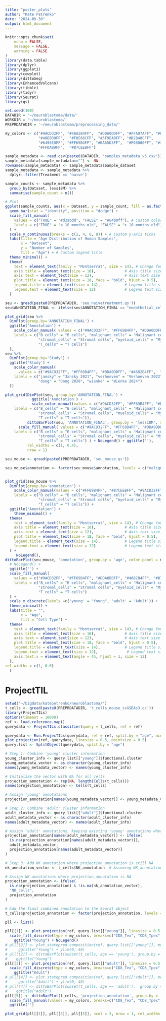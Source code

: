 ```yaml
---
title: "poster_plots"
author: "Kate Petrenko"
date: "2024-09-30"
output: html_document
---
```


```r
knitr::opts_chunk$set(
	echo = FALSE,
	message = FALSE,
	warning = FALSE
)
library(data.table)
library(dplyr)
library(ggplot2)
library(cowplot)
library(dittoSeq)
library(EnhancedVolcano)
library(tibble)
library(tidyr)
library(Seurat)
library(qs)
```


```r
set.seed(100)
DATADIR = '~/neuroblastoma/data/'
WORKDIR = '~/neuroblastoma/'
PREPRDATADIR = '~/neuroblastoma/preprocessing_data/'

my_colors <- c("#9ACD32FF", "#4682B4FF",  "#DDA0DDFF", "#FFA07AFF", "#8FBC8BFF",
               "#40E0D0FF",  "#F0E68CFF", "#5F9EA0FF", "#D2B48CFF",  
               "#6495EDFF", "#FF69B4FF", "#BA55D3FF",  "#F08080FF", "#32CD32FF",  
               "#FFDAB9FF",  "#87CEEBFF")
```

```r
sample_metadata <- read.csv(paste0(DATADIR, 'samples_metadata_v3.csv'))
sample_metadata[sample_metadata==""] <- NA
rownames(sample_metadata) <- sample_metadata$Sample_dataset
sample_metadata <- sample_metadata %>% 
  dplyr::filter(Treatment == 'naive')

sample_counts <- sample_metadata %>%
  group_by(Dataset, less18M) %>%
  summarise(sample_count = n())

# Plot
ggplot(sample_counts, aes(x = Dataset, y = sample_count, fill = as.factor(less18M))) +
  geom_bar(stat = "identity", position = "dodge") +
  scale_fill_manual(
    values = c("TRUE" = "#d3abdd", "FALSE" = "#84b0ff"), # Custom colors
    labels = c("TRUE" = "< 18 months old", "FALSE" = "> 18 months old")  # Custom legend labels
  ) +
  scale_y_continuous(breaks = c(2, 4, 6, 8)) + # Custom y-axis ticks
  labs(title = "Age Distribution of Human Samples",
       x = "Dataset",
       y = "Number of Samples",
       fill = "Age") + # Custom legend title
  theme_minimal() +
  theme(
    text = element_text(family = "Montserrat", size = 14), # Change font family and size
    axis.title = element_text(size = 16),             # Axis title size
    axis.text = element_text(size = 12),              # Axis text size
    plot.title = element_text(size = 18, face = "bold", hjust = 0.5),  # Title size and style
    legend.title = element_text(size = 14),           # Legend title size
    legend.text = element_text(size = 12)             # Legend text size
  )
```

```r
seu <- qread(paste0(PREPRDATADIR, 'seu_naivetreatment.qs'))
seu$ANNOTATION_FINAL <- ifelse(seu$ANNOTATION_FINAL == "endothelial_cells", "stromal_cells", seu$ANNOTATION_FINAL)
```

```r
plot_grid(seu %>% 
  DimPlot(group.by='ANNOTATION_FINAL') +
  ggtitle('Annotation') +
    scale_color_manual( values = c("#9ACD32FF", "#FF69B4FF", "#DDA0DDFF", "#4682B4FF",  "#87CEEBFF", "#FFA07AFF"),
    labels = c("B_cells" = "B cells", "malignant_cells" = "Malignant cells",
               "stromal_cells" = "Stromal cells", "myeloid_cells" = "Myeloid cells",
               "T_cells" = "T cells")  
  ), 
seu %>% 
  DimPlot(group.by='Study') +
  ggtitle('Study') +
    scale_color_manual(
      values = c("#9ACD32FF", "#FF69B4FF", "#DDA0DDFF", "#4682B4FF",  "#87CEEBFF"),
    labels = c("jansky" = "Jansky 2021", "verhoeven" = "Verhoeven 2022",
               "dong" = "Dong 2020", "wienke" = "Wienke 2024")  
  ))
```

```r
plot_grid(DimPlot(seu, group.by='ANNOTATION_FINAL') +
            ggtitle('Annotation') +
            scale_color_manual(values = c("#9ACD32FF", "#FF69B4FF", "#DDA0DDFF", "#4682B4FF",  "#87CEEBFF", "#FFA07AFF"),
    labels = c("B_cells" = "B cells", "malignant_cells" = "Malignant cells",
               "stromal_cells" = "Stromal cells", "myeloid_cells" = "Myeloid cells",
               "T_cells" = "T cells")),
          dittoBarPlot(seu, 'ANNOTATION_FINAL', group.by = 'less18M', split.by = 'Study', color.panel = my_colors) +
      scale_fill_manual( values = c("#9ACD32FF", "#FF69B4FF", "#DDA0DDFF", "#4682B4FF",  "#87CEEBFF", "#FFA07AFF"),
    labels = c("B_cells" = "B cells", "malignant_cells" = "Malignant cells",
               "stromal_cells" = "Stromal cells", "myeloid_cells" = "Myeloid cells",
               "T_cells" = "T cells") ) + NoLegend() + ggtitle(''),
          rel_widths = c(1, 0.4),
          nrow = 1)
```

```r
seu_mouse <- qread(paste0(PREPRDATADIR, 'seu_mouse.qs'))
```

```r
seu_mouse$annotation <- factor(seu_mouse$annotation, levels = c("malignant_cells", "T_cells", "B_cells", "myeloid_cells", "stromal_cells"))


plot_grid(seu_mouse %>% 
  DimPlot(group.by='annotation') +
    scale_color_manual(values = c("#FF69B4FF", "#87CEEBFF", "#9ACD32FF", "#DDA0DDFF", "#4682B4FF",  "#FFA07AFF"),
    labels = c("B_cells" = "B cells", "malignant_cells" = "Malignant cells",
               "stromal_cells" = "Stromal cells", "myeloid_cells" = "Myeloid cells",
               "T_cells" = "T cells")) +
  ggtitle('Annotation') +
    theme_minimal() +
  theme(
    text = element_text(family = "Montserrat", size = 14), # Change font family and size
    axis.title = element_text(size = 16),             # Axis title size
    axis.text = element_text(size = 12),              # Axis text size
    plot.title = element_text(size = 18, face = "bold", hjust = 0.5),  # Title size and style
    legend.title = element_text(size = 14),           # Legend title size
    legend.text = element_text(size = 12)             # Legend text size
  ) +
     NoLegend(), 
dittoBarPlot(seu_mouse, 'annotation', group.by = 'age', color.panel = my_colors) + 
  # NoLegend() + 
  ggtitle('') +
  scale_fill_manual(
    values = c("#9ACD32FF", "#FF69B4FF", "#DDA0DDFF", "#4682B4FF", "#87CEEBFF", "#FFA07AFF"),
    labels = c("B_cells" = "B cells", "malignant_cells" = "Malignant cells",
               "stromal_cells" = "Stromal cells", "myeloid_cells" = "Myeloid cells",
               "T_cells" = "T cells")
  ) +
  scale_x_discrete(labels =c('young' = "Young", 'adult' = 'Adult')) +
  theme_minimal() +
  labs(title = "",
       x = "Age",
       fill = "Cell Type") +
  theme(
    text = element_text(family = "Montserrat", size = 14), # Change font family and size
    axis.title = element_text(size = 16),             # Axis title size
    axis.text = element_text(size = 12),              # Axis text size
    plot.title = element_text(size = 18, face = "bold", hjust = 0.5),  # Title size and style
    legend.title = element_text(size = 14),           # Legend title size
    legend.text = element_text(size = 12),             # Legend text size
    axis.text.x = element_text(angle = 45, hjust = 1, size = 12)
  ),
rel_widths = c(1, 0.6) 
  )
```

# ProjectTIL

```r
setwd('~/bigdata/katepetrenko/neuroblastoma/')
t_cells <- qread(paste0(PREPRDATADIR, 't_cells_mouse_ssGSEAs3.qs'))
library(ProjecTILs)
options(timeout = 10000)
ref <- load.reference.map()
querydata <- ProjecTILs.classifier(query = t_cells, ref = ref)
```

```r
querydata <- Run.ProjecTILs(querydata, ref = ref, split.by = "age", ncores = 4)
plot.projection(ref, querydata, linesize = 0.5, pointsize = 0.5)
query.list <- SplitObject(querydata, split.by = "age")
```


```r
# Step 1: Combine 'young' cluster information
young_cluster_info <- query.list[["young"]]$functional.cluster
young_metadata_vector <- as.character(young_cluster_info)
names(young_metadata_vector) <- names(young_cluster_info)

# Initialize the vector with NA for all cells
projection_annotation <- rep(NA, length(Cells(t_cells)))
names(projection_annotation) <- Cells(t_cells)

# Assign 'young' annotations
projection_annotation[names(young_metadata_vector)] <- young_metadata_vector

# Step 2: Combine 'adult' cluster information
adult_cluster_info <- query.list[["adult"]]$functional.cluster
adult_metadata_vector <- as.character(adult_cluster_info)
names(adult_metadata_vector) <- names(adult_cluster_info)

# Assign 'adult' annotations, keeping existing 'young' annotations where they exist
projection_annotation[names(adult_metadata_vector)] <- ifelse(
  is.na(projection_annotation[names(adult_metadata_vector)]),
  adult_metadata_vector,
  projection_annotation[names(adult_metadata_vector)]
)

# Step 3: Add NK annotation where projection_annotation is still NA
nk_annotation_vector <- t_cells$NK_annotation  # Assuming NK_annotation exists in t_cells

# Assign NK annotations where projection_annotation is NA
projection_annotation <- ifelse(
  is.na(projection_annotation) & !is.na(nk_annotation_vector),
  "NK_cells",
  projection_annotation
)

# Add the final combined annotation to the Seurat object
t_cells$projection_annotation <- factor(projection_annotation, levels = c("CD8_Tex", "CD8_Tpex", "CD8_EffectorMemory", "CD8_EarlyActiv", "CD8_NaiveLike", "CD4_NaiveLike", "Tfh", "Th1", "Treg", 'NK_cells'))
```

```r

pll <- list()

pll[[1]] <- plot.projection(ref, query.list[["young"]], linesize = 0.5, pointsize = 0.5, cols  = my_colors) +
  scale_fill_discrete(type = my_colors, breaks=c("CD8_Tex", "CD8_Tpex", "CD8_EffectorMemory", "CD8_EarlyActiv", "CD8_NaiveLike", "CD4_NaiveLike", "Tfh", "Th1", "Treg")) +
    ggtitle("Young") + NoLegend()
# pll[[2]] <- plot.statepred.composition(ref, query.list[["young"]], metric = "Percent") +
#     ggtitle("Young") + ylim(0, 40)
# pll[[2]] <- dittoBarPlot(subset(t_cells, age == 'young'), group.by = 'projection_annotation', color.panel = my_colors) +
#    ggtitle("Young")
pll[[3]] <- plot.projection(ref, query.list[["adult"]], linesize = 0.5, pointsize = 0.5, cols = my_colors) +
  scale_fill_discrete(type = my_colors, breaks=c("CD8_Tex", "CD8_Tpex", "CD8_EffectorMemory", "CD8_EarlyActiv", "CD8_NaiveLike", "CD4_NaiveLike", "Tfh", "Th1", "Treg")) +
    ggtitle("Adult") 
# pll[[4]] <- plot.statepred.composition(ref, query.list[["adult"]], metric = "Percent") +
#     ggtitle("Adult") + ylim(0, 40)
# pll[[4]] <- dittoBarPlot(subset(t_cells, age == 'adult'),  group.by = 'projection_annotation', color.panel = my_colors) +
#    ggtitle("Adult")
pll[[5]] <- dittoBarPlot(t_cells, 'projection_annotation', group.by = 'age', color.panel = my_colors) +
  scale_fill_manual(values = my_colors, breaks=c("CD8_Tex", "CD8_Tpex", "CD8_EffectorMemory", "CD8_EarlyActiv", "CD8_NaiveLike", "CD4_NaiveLike", "Tfh", "Th1", "Treg", 'NK_cells')) +
  ggtitle('')

plot_grid(pll[[1]], pll[[3]], pll[[5]], ncol = 3, nrow = 1, rel_widths = c(1.3, 2, 1.2))


```

